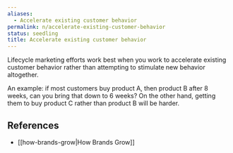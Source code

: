 ```yaml
---
aliases:
  - Accelerate existing customer behavior
permalink: n/accelerate-existing-customer-behavior
status: seedling
title: Accelerate existing customer behavior
---
```

Lifecycle marketing efforts work best when you work to accelerate existing customer behavior rather than attempting to stimulate new behavior altogether.

An example: if most customers buy product A, then product B after 8 weeks, can you bring that down to 6 weeks? On the other hand, getting them to buy product C rather than product B will be harder.

## References

- [[how-brands-grow|How Brands Grow]]
